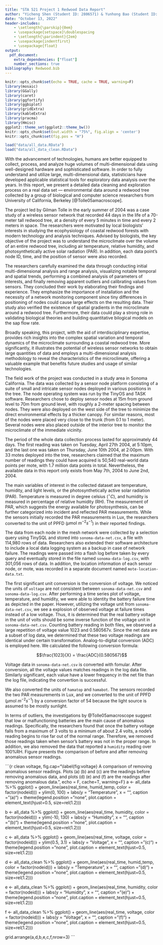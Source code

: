 ```yaml
---
title: "STA 521 Project 1 Redwood Data Report"
author: "Yicheng Shen (Student ID: 2806571) & Yunhong Bao (Student ID: 2427527)"
date: "October 13, 2022"
header-includes:
    - \setlength{\parskip}{0em}
    - \usepackage{setspace}\doublespacing
    - \setlength{\parindent}{2em}
    - \usepackage{indentfirst}
    - \usepackage{float}
output: 
  pdf_document: 
    extra_dependencies: ["float"]
    number_sections: true
bibliography: Redwood.bib
---
```


```r
knitr::opts_chunk$set(echo = TRUE, cache = TRUE, warning=F)
library(mosaic)
library(GGally)
library(caret)
library(ggfortify)
library(ggbiplot)
library(gridExtra)
library(kableExtra)
library(pracma)
library(Hmisc)
ggplot2::theme_set(ggplot2::theme_bw())
knitr::opts_chunk$set(out.width = "75%", fig.align = 'center')
knitr::opts_chunk$set(fig.pos = "H")

load("data/all_data.RData")
load("data/all_data_clean.RData")
```

\section{Data Collection}

\subsection{Background}

With the advancement of technologies, humans are better equipped to collect, process, and analyze huge volumes of multi-dimensional data using well-designed hardware and sophisticated software. 
In order to fully understand and utilize large, multi-dimensional data, statisticians have developed applicable statistical tools for exploratory data analysis over the years. 
In this report, we present a detailed data cleaning and exploration process on a real data set — environmental data around a redwood tree collected by a group of biological and computer science researchers from University of California, Berkeley [@Tolle05amacroscope].  

The project led by Gilman Tolle in the early summer of 2004 was a case study of a wireless sensor network that recorded 44 days in the life of a 70-meter tall redwood tree, at a density of every 5 minutes in time and every 2 meters in space.
The researchers were motivated by local biologists’ interests in studying the ecophysiology of coastal redwood forests with modern technology and analysis techniques. 
Advised by biologists, the key objective of the project was to understand the microclimate over the volume of an entire redwood tree, including air temperature, relative humidity, and photosynthetically active solar radiation (PAR). 
In addition, each data point's node ID, time, and the position of sensor were also recorded.  

The researchers carefully examined the data through conducting initial multi-dimensional analysis and range analysis, visualizing notable temporal and spatial trends, performing a combined analysis of parameters of interests, and finally removing apparent outliers and calibrating values from sensors. 
They concluded their work by elaborating their findings and experience. They emphasize the importance of installation and the necessity of a network monitoring component since tiny differences in positioning of nodes could cause large effects on the resulting data.
Their study also verified the existence of spatial gradients in the microclimate around a redwood tree.
Furthermore, their data could play a strong role in validating biological theories and building quantitative bilogical models on the sap flow rate. 

Broadly speaking, this project, with the aid of interdisciplinary expertise, provides rich insights into the complex spatial variation and temporal dynamics of the microclimate surrounding a coastal redwood tree. 
More significantly, it illustrates the potential of wireless sensor networks to obtain large quantities of data and employs a multi-dimensional analysis methodology to reveal the characteristics of the microclimate, offering a valuable example that benefits future studies and usage of similar technologies. 


\subsection{Data Description}

The field work of the project was conducted in a study area in Sonoma California. 
The data was collected by a sensor node platform consisting of a suite of small and intricate sensor nodes deployed in various positions in the tree. 
The node operating system was run by the TinyOS and TASK software. 
Researchers chose to deploy sensor nodes at 15m from ground level to 70m from ground level, with roughly a 2-meter spacing between nodes. 
They were also deployed on the west side of the tree to minimize the direct environmental effects by a thicker canopy. 
For similar reasons, most of the nodes were placed very close to the trunk (from 0.1 to 1 meter). 
Several nodes were also placed outside of the interior tree to monitor the microclimate of the immediate vicinity. 

The period of the whole data collection process lasted for approximately 44 days. 
The first reading was taken on Tuesday, April 27th 2004, at 5:10pm, and the last one was taken on Thursday, June 10th 2004, at 2:00pm. 
With 33 motes deployed into the tree, researchers claimed that the maximum number of readings they could have acquired is 50,540 real-world data points per mote, with 1.7 million data points in total. 
Nevertheless, the available data in this report only exists from May 7th, 2004 to June 2nd, 2004.  

The main variables of interest in the collected dataset are temperature, humidity, and light levels, or the photosynthetically active solar radiation (PAR). 
Temperature is measured in degree celsius ($^{\circ}C$), and humidity is measured in percentage of relative humidity (RH). 
The measurement of PAR, which suggests the energy available for photosynthesis, can be further categorized into incident and reflected PAR measurements. 
While the sensors initially recorded the PAR measurements in Lux, the researchers converted to the unit of PPFD ($\mu \text{mol} \ m^{-2} s^{-1}$) in their reported findings. 

The data from each node in the mesh network were collected by a selection query using TinySQL and stored into `sonoma-data-net.csv`, a file with 114,980 rows of data.
Researchers also extended their software architecture to include a local data logging system as a backup in case of network failure. 
The readings were passed into a flash log before taken by every query and eventually stored in the file named `sonoma-data-log.csv`, with 301,056 rows of data.
In addition, the location information of each sensor node, or mote, was recorded in a separate document named `mote-location-data.txt`. 


\section{Data Cleaning}


\subsection{Unit Conversion}

The first significant unit conversion is the conversion of voltage. We noticed the units of `voltage` are not consistent between `sonoma-data-net.csv` and `sonoma-data-log.csv`. After performing a time series plot of voltage, temperature, and humidity, we were able to identity the battery failure time as depicted in the paper. However, utilizing the voltage unit from `sonoma-data-net.csv`, we see a explosion of observed voltage at failure times instead of a low voltage. Thus, it is determined that the real battery voltage in the unit of volts should be some inverse function of the voltage unit in `sonoma-data-net.csv`. Counting battery reading in both files, we observed a large repetition of voltage value 1023 and 0.580567v. Since the net data are a subset of log data, we determined that these two voltage readings are identical under certain transformation. Analog-to-digital conversion (ADC) is employed here. We calculated the following conversion formula: 

$$\frac{1023}{X} = \frac{ADC}{0.580567}$$

Voltage data in `sonoma-data-net.csv` is converted with fomular. After conversion, all the voltage values matches readings in the log data file. Similarly significant, each value have a lower frequency in the net file than the log file, indicating the convertion is successful. 

We also converted the units of `hamatop` and `hamabot`. 
The sensors recorded the two PAR measurements in Lux, and we converted to the unit of PPFD ($\mu \text{mol} \ m^{-2} s^{-1}$) by a conversion factor of 54 because the light source is assumed to be mostly sunlight. 

\subsection{Outlier Rejection}

In terms of outliers, the investigations by @Tolle05amacroscope suggest that low or malfunctioning batteries are the main cause of anomalous readings. 
Specifically, the researchers found that once the battery voltage falls from a maximum of 3 volts to a minimum of about 2.4 volts, a node’s reading begins to rise far out of the normal range. 
Therefore, we removed those readings taken when sensor's battery was not in the proper range. 
In addition, we also removed the data that reported a `humidity` reading over 100%RH.
Figure \ref{fig:voltage} presents the comparison of before and after removing anomalous sensor readings. 

```{r clean voltage, fig.cap="\\label{fig:voltage} A comparison of removing anomalous sensor readings. Plots (a) (b) and (c) are the readings before removing anomalous data, and plots (d) (e) and (f) are the readings after removing anomalous data.", echo = F, cache=T, warning=F}
a <- all_data %>%
  ggplot() + geom_line(aes(real_time, humid_temp, color = factor(nodeid))) +
  ylim(0, 100) + labs(y = "Temperature", x = "", caption = "(a)") + 
  theme(legend.position = "none", plot.caption = element_text(hjust=0.5, size=rel(1.2)))

b <- all_data %>%
  ggplot() + geom_line(aes(real_time, humidity, color = factor(nodeid))) +
  ylim(-10, 130) + labs(y = "Humidity", x = "", caption = "(b)") + 
  theme(legend.position = "none", plot.caption = element_text(hjust=0.5, size=rel(1.2)))

c <- all_data %>%
  ggplot() + geom_line(aes(real_time, voltage, color = factor(nodeid))) +
  ylim(0.5, 3.1) + labs(y = "Voltage", x = "", caption = "(c)") + 
  theme(legend.position = "none", plot.caption = element_text(hjust=0.5, size=rel(1.2)))

d <- all_data_clean %>% 
  ggplot() + geom_line(aes(real_time, humid_temp, color = factor(nodeid))) + 
  labs(y = "Temperature", x = "", caption = "(d)") + 
  theme(legend.position = "none", plot.caption = element_text(hjust=0.5, size=rel(1.2)))

e <- all_data_clean %>% 
  ggplot() + geom_line(aes(real_time, humidity, color = factor(nodeid))) + 
  labs(y = "Humidity", x = "", caption = "(e)") +  
  theme(legend.position = "none", plot.caption = element_text(hjust=0.5, size=rel(1.2)))

f <- all_data_clean %>% 
  ggplot() + geom_line(aes(real_time, voltage, color = factor(nodeid))) + 
  labs(y = "Voltage", x = "", caption = "(f)") + 
  theme(legend.position = "none", plot.caption = element_text(hjust=0.5, size=rel(1.2)))

grid.arrange(a,d,b,e,c,f,nrow=3)
```

\section{Data Exploration}


\section{Findings}


\section{Reference}